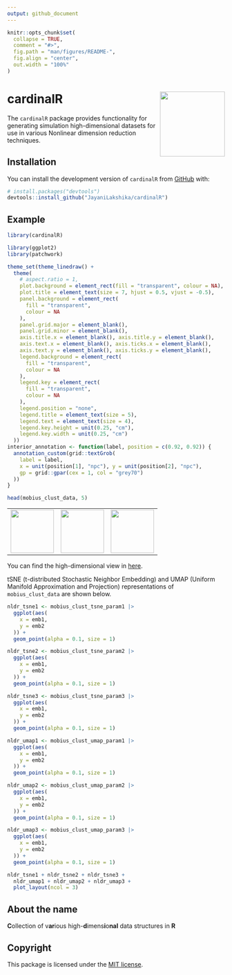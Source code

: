 ```yaml
---
output: github_document
---
```


<!-- README.md is generated from README.Rmd. Please edit that file -->

```r
knitr::opts_chunk$set(
  collapse = TRUE,
  comment = "#>",
  fig.path = "man/figures/README-",
  fig.align = "center",
  out.width = "100%"
)
```

# cardinalR <img src="man/figures/logo.png" align="right" height="150" alt="" />

The `cardinalR` package provides functionality for generating simulation high-dimensional datasets for use in various Nonlinear dimension reduction techniques.

## Installation

You can install the development version of `cardinalR` from [GitHub](https://github.com/) with:

``` r
# install.packages("devtools")
devtools::install_github("JayaniLakshika/cardinalR")
```

## Example

```r
library(cardinalR)
```

```r
library(ggplot2)
library(patchwork)

theme_set(theme_linedraw() +
  theme(
    # aspect.ratio = 1,
    plot.background = element_rect(fill = "transparent", colour = NA),
    plot.title = element_text(size = 7, hjust = 0.5, vjust = -0.5),
    panel.background = element_rect(
      fill = "transparent",
      colour = NA
    ),
    panel.grid.major = element_blank(),
    panel.grid.minor = element_blank(),
    axis.title.x = element_blank(), axis.title.y = element_blank(),
    axis.text.x = element_blank(), axis.ticks.x = element_blank(),
    axis.text.y = element_blank(), axis.ticks.y = element_blank(),
    legend.background = element_rect(
      fill = "transparent",
      colour = NA
    ),
    legend.key = element_rect(
      fill = "transparent",
      colour = NA
    ),
    legend.position = "none",
    legend.title = element_text(size = 5),
    legend.text = element_text(size = 4),
    legend.key.height = unit(0.25, "cm"),
    legend.key.width = unit(0.25, "cm")
  ))
interior_annotation <- function(label, position = c(0.92, 0.92)) {
  annotation_custom(grid::textGrob(
    label = label,
    x = unit(position[1], "npc"), y = unit(position[2], "npc"),
    gp = grid::gpar(cex = 1, col = "grey70")
  ))
}
```

```r
head(mobius_clust_data, 5)
```

<table style="width:100%">
  <tr>
    <td align="center"><img src="man/figures/mobius_1.png" height="100" alt="" /></td>
    <td align="center"><img src="man/figures/mobius_2.png" height="100" alt="" /></td>
    <td align="center"><img src="man/figures/mobius_3.png" height="100" alt="" /></td>
  </tr>
</table>


You can find the high-dimensional view in [here](https://youtu.be/731aZxDifCs).

tSNE (t-distributed Stochastic Neighbor Embedding) and UMAP (Uniform Manifold Approximation and Projection) representations of `mobius_clust_data` are shown below.

```r
nldr_tsne1 <- mobius_clust_tsne_param1 |>
  ggplot(aes(
    x = emb1,
    y = emb2
  )) +
  geom_point(alpha = 0.1, size = 1)

nldr_tsne2 <- mobius_clust_tsne_param2 |>
  ggplot(aes(
    x = emb1,
    y = emb2
  )) +
  geom_point(alpha = 0.1, size = 1)

nldr_tsne3 <- mobius_clust_tsne_param3 |>
  ggplot(aes(
    x = emb1,
    y = emb2
  )) +
  geom_point(alpha = 0.1, size = 1)

nldr_umap1 <- mobius_clust_umap_param1 |>
  ggplot(aes(
    x = emb1,
    y = emb2
  )) +
  geom_point(alpha = 0.1, size = 1)

nldr_umap2 <- mobius_clust_umap_param2 |>
  ggplot(aes(
    x = emb1,
    y = emb2
  )) +
  geom_point(alpha = 0.1, size = 1)

nldr_umap3 <- mobius_clust_umap_param3 |>
  ggplot(aes(
    x = emb1,
    y = emb2
  )) +
  geom_point(alpha = 0.1, size = 1)
```

```r
nldr_tsne1 + nldr_tsne2 + nldr_tsne3 +
  nldr_umap1 + nldr_umap2 + nldr_umap3 +
  plot_layout(ncol = 3)
```

## About the name

**C**ollection of v**ar**ious high-**d**imens**i**o**nal** data structures in **R**

## Copyright

This package is licensed under the [MIT license](https://github.com/JayaniLakshika/cardinalR/tree/main?tab=MIT-2-ov-file). 

